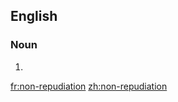 ==English==

===Noun===
{{en-noun}}

# {{alternative spelling of|nonrepudiation|lang=en}}

[[fr:non-repudiation]]
[[zh:non-repudiation]]